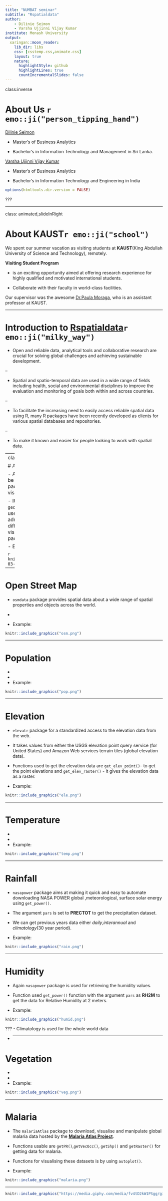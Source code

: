 ```yaml
---
title: "NUMBAT seminar"
subtitle: "Rspatialdata"
author:
    - Dilinie Seimon 
    - Varsha Ujjinni Vijay Kumar
institute: Monash University
output:
  xaringan::moon_reader:
    lib_dir: libs
    css: [csstemp.css,animate.css]
    layout: true
    nature:
      highlightStyle: github
      highlightLines: true
      countIncrementalSlides: false
---
```

class:inverse

# About Us `r emo::ji("person_tipping_hand")`

[Dilinie Seimon](https://www.linkedin.com/in/dilinieseimon/) 

- Master's of Business Analytics 

- Bachelor's in Information Technology and Management in Sri Lanka. 


[Varsha Ujjinni Vijay Kumar](https://www.linkedin.com/in/varsha-ujjinni-vijay-kumar-1026121a4/)

- Master's of Business Analytics 

- Bachelor's in Information Technology and Engineering in India 


```r
options(htmltools.dir.version = FALSE)
```

???

---

class: animated,slideInRight

# About KAUST`r emo::ji("school")`

We spent our summer vacation as visiting students at **KAUST**(King Abdullah University of Science and Technology), remotely.  

**Visiting Student Program**

-  is an exciting opportunity aimed at offering research experience for highly qualified and motivated international students.

-  Collaborate with their faculty in world-class facilities.


Our supervisor was the awesome [Dr.Paula Moraga](https://www.paulamoraga.com/), who is an assistant professor at KAUST.

---

# Introduction to [Rspatialdata](https://rspatialdata.github.io/)`r emo::ji("milky_way")`

- Open and reliable data, analytical tools and collaborative research are crucial for solving global challenges and achieving sustainable development.

--

- Spatial and spatio-temporal data are used in a wide range of fields including health, social and environmental disciplines to improve the evaluation and monitoring of goals both within and across countries.

--

- To facilitate the increasing need to easily access reliable spatial data using R, many R packages have been recently developed as clients for various spatial databases and repositories.

--

- To make it known and easier for people looking to work with spatial data.

---
class: inverse

# Administrative Boundaries 

- Administrative Boundaries can be taken from `rgeoboundaries` package for data and visualisation.

- It has functions like `geoboundaries()` which can be used to retrieve the administrative boundaries of different regions and can be visualised using the `ggplot2` package.   

- Example: 

```r
knitr::include_graphics("2021-03-08.png")
```

---

# Open Street Map 

- `osmdata` package provides spatial data about a wide range of spatial properties and objects across the world. 

- 

- Example: 

```r
knitr::include_graphics("osm.png")
```

---

# Population

-

-

- Example: 

```r
knitr::include_graphics("pop.png")
```
---

# Elevation

- `elevatr` package for a standardized access to the elevation data from the web. 

- It takes values from either the USGS elevation point query service (for United States) and Amazon Web services terrain tiles (global elevation data).

- Functions used to get the elevation data are `get_elev_point()`- to get the point elevations and `get_elev_raster()` - it gives the elevation data as a raster.

- Example: 

```r
knitr::include_graphics("ele.png")
```

---

# Temperature

-

-

- Example: 

```r
knitr::include_graphics("temp.png")
```

---

# Rainfall

- `nasapower` package aims at making it quick and easy to automate downloading NASA POWER global ,meteorological, surface solar energy using `get_power()`.

- The argument `pars` is set to **PRECTOT** to get the precipitation dataset.

- We can get previous years data either *daily*,*interannual* and *climatology*(30 year period). 

- Example: 

```r
knitr::include_graphics("rain.png")
```

---

# Humidity

- Again `nasapower` package is used for retrieving the humidity values.

- Function used `get_power()` function with the argument `pars` as **RH2M** to get the data for Relative Humidity at 2 meters.

- Example: 

```r
knitr::include_graphics("humid.png")
```

???
- Climatology is used for the whole world data

- 
---

# Vegetation

-

-

- Example: 

```r
knitr::include_graphics("veg.png")
```


---

# Malaria

- The `malariaAtlas` package to download, visualise and manipulate global malaria data hosted by the [**Malaria Atlas Project**](https://malariaatlas.org/).

- Functions usable are `getPR()`,`getVecOcc()`, `getShp()` and `getRaster()` for getting data for malaria. 

- Functions for visualising these datasets is by using `autoplot()`. 

- Example: 

```r
knitr::include_graphics("malaria.png")
```

---

```r
knitr::include_graphics("https://media.giphy.com/media/fv4tD2kW1PSgg/giphy.gif")
```



